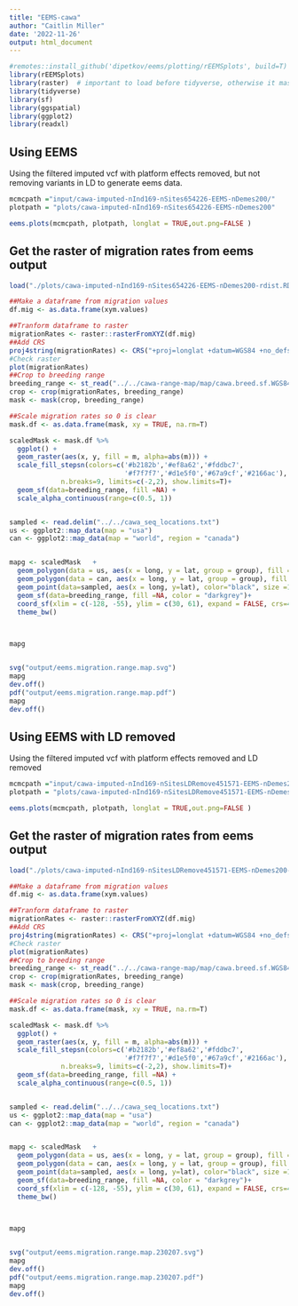 ```yaml
---
title: "EEMS-cawa"
author: "Caitlin Miller"
date: '2022-11-26'
output: html_document
---
```


```r
#remotes::install_github('dipetkov/eems/plotting/rEEMSplots', build=T)
library(rEEMSplots)
library(raster)  # important to load before tidyverse, otherwise it masks select()
library(tidyverse)
library(sf)
library(ggspatial)
library(ggplot2)
library(readxl)
```

## Using EEMS

Using the filtered imputed vcf with platform effects removed, but not removing variants in LD to generate eems data.

```r
mcmcpath ="input/cawa-imputed-nInd169-nSites654226-EEMS-nDemes200/"
plotpath = "plots/cawa-imputed-nInd169-nSites654226-EEMS-nDemes200"

eems.plots(mcmcpath, plotpath, longlat = TRUE,out.png=FALSE )
```

## Get the raster of migration rates from eems output
```r
load("./plots/cawa-imputed-nInd169-nSites654226-EEMS-nDemes200-rdist.RData")

##Make a dataframe from migration values
df.mig <- as.data.frame(xym.values)

##Tranform dataframe to raster
migrationRates <- raster::rasterFromXYZ(df.mig)
##Add CRS
proj4string(migrationRates) <- CRS("+proj=longlat +datum=WGS84 +no_defs +ellps=WGS84 +towgs84=0,0,0")
#Check raster
plot(migrationRates)
##Crop to breeding range
breeding_range <- st_read("../../cawa-range-map/map/cawa.breed.sf.WGS84.Ebird.simplifiedQGIS.shp")
crop <- crop(migrationRates, breeding_range)
mask <- mask(crop, breeding_range)

##Scale migration rates so 0 is clear
mask.df <- as.data.frame(mask, xy = TRUE, na.rm=T) 

scaledMask <- mask.df %>%
  ggplot() +
  geom_raster(aes(x, y, fill = m, alpha=abs(m))) +
  scale_fill_stepsn(colors=c('#b2182b','#ef8a62','#fddbc7',
                             '#f7f7f7','#d1e5f0','#67a9cf','#2166ac'),
             n.breaks=9, limits=c(-2,2), show.limits=T)+
  geom_sf(data=breeding_range, fill =NA) +
  scale_alpha_continuous(range=c(0.5, 1))


sampled <- read.delim("../../cawa_seq_locations.txt")
us <- ggplot2::map_data(map = "usa")
can <- ggplot2::map_data(map = "world", region = "canada")


mapg <- scaledMask   +
  geom_polygon(data = us, aes(x = long, y = lat, group = group), fill = NA, color = "darkgrey") +
  geom_polygon(data = can, aes(x = long, y = lat, group = group), fill = NA, color = "darkgrey") +
  geom_point(data=sampled, aes(x = long, y=lat), color="black", size =1.5)+
  geom_sf(data=breeding_range, fill =NA, color = "darkgrey")+ 
  coord_sf(xlim = c(-128, -55), ylim = c(30, 61), expand = FALSE, crs=4326)+
  theme_bw()
  


mapg


svg("output/eems.migration.range.map.svg")
mapg
dev.off()
pdf("output/eems.migration.range.map.pdf")
mapg
dev.off()
```





## Using EEMS with LD removed

Using the filtered imputed vcf with platform effects removed and LD removed

```r
mcmcpath ="input/cawa-imputed-nInd169-nSitesLDRemove451571-EEMS-nDemes200/"
plotpath = "plots/cawa-imputed-nInd169-nSitesLDRemove451571-EEMS-nDemes200"

eems.plots(mcmcpath, plotpath, longlat = TRUE,out.png=FALSE )
```

## Get the raster of migration rates from eems output
```r
load("./plots/cawa-imputed-nInd169-nSitesLDRemove451571-EEMS-nDemes200-rdist.RData")

##Make a dataframe from migration values
df.mig <- as.data.frame(xym.values)

##Tranform dataframe to raster
migrationRates <- raster::rasterFromXYZ(df.mig)
##Add CRS
proj4string(migrationRates) <- CRS("+proj=longlat +datum=WGS84 +no_defs +ellps=WGS84 +towgs84=0,0,0")
#Check raster
plot(migrationRates)
##Crop to breeding range
breeding_range <- st_read("../../cawa-range-map/map/cawa.breed.sf.WGS84.Ebird.simplifiedQGIS.shp")
crop <- crop(migrationRates, breeding_range)
mask <- mask(crop, breeding_range)

##Scale migration rates so 0 is clear
mask.df <- as.data.frame(mask, xy = TRUE, na.rm=T) 

scaledMask <- mask.df %>%
  ggplot() +
  geom_raster(aes(x, y, fill = m, alpha=abs(m))) +
  scale_fill_stepsn(colors=c('#b2182b','#ef8a62','#fddbc7',
                             '#f7f7f7','#d1e5f0','#67a9cf','#2166ac'),
             n.breaks=9, limits=c(-2,2), show.limits=T)+
  geom_sf(data=breeding_range, fill =NA) +
  scale_alpha_continuous(range=c(0.5, 1))


sampled <- read.delim("../../cawa_seq_locations.txt")
us <- ggplot2::map_data(map = "usa")
can <- ggplot2::map_data(map = "world", region = "canada")


mapg <- scaledMask   +
  geom_polygon(data = us, aes(x = long, y = lat, group = group), fill = NA, color = "darkgrey") +
  geom_polygon(data = can, aes(x = long, y = lat, group = group), fill = NA, color = "darkgrey") +
  geom_point(data=sampled, aes(x = long, y=lat), color="black", size =1.5)+
  geom_sf(data=breeding_range, fill =NA, color = "darkgrey")+ 
  coord_sf(xlim = c(-128, -55), ylim = c(30, 61), expand = FALSE, crs=4326)+
  theme_bw()
  


mapg


svg("output/eems.migration.range.map.230207.svg")
mapg
dev.off()
pdf("output/eems.migration.range.map.230207.pdf")
mapg
dev.off()
```



